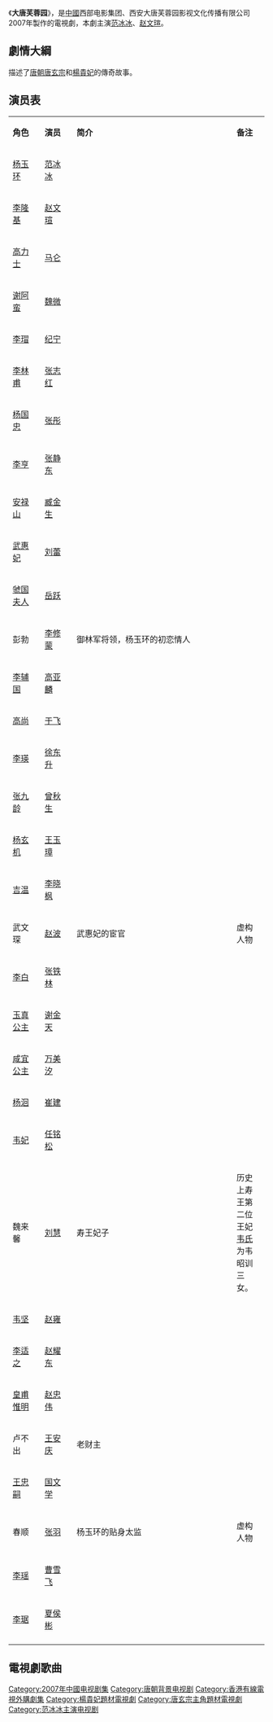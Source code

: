 {{Unreferenced|time=2020-05-10T11:58:03+00:00}}
{{Infobox television
|show_name = 大唐芙蓉园
|show_name_2 = 
|genre = 历史传奇, 古装, 浪漫爱情
|format =
|creator = [[南宫博|南宫博]]
|developer = 
|writer = [[江奇涛|江奇涛]]、[[赵立新|赵立新]]
|director = [[周晓文|周晓文]]
|creative_director = 
|presenter = 延艺云<br>段先念
|starring = [[范冰冰|范冰冰]]<br>[[赵文瑄|赵文瑄]]
|judges =
|voices =
|narrated =
|theme_music_composer = 
|opentheme = 夢回芙蓉 
|singer = 金學峰
|endtheme = 1.花之魅<br>2.回想 
|singer_2 = 1.范冰冰<br>2.閻奕格 
|composer = 
|country = {{CHN}}
|language = [[普通话|普通话]]
|字幕 = 中文
|num_seasons =
|num_episodes = 30集
|list_episodes =
|producer = 刘兵<br>崔毅松
|executive_producer = 刘兵
|location = 
|cinematography = 
|editor = 
|camera = 
|runtime = 45分钟
|company = 
|distributor = 
|channel = [[CCTV-8|CCTV-8]]
|picture_format =
|audio_format =
|first_run = {{CHN}}
|first_aired = 2007年
|last_aired = 
|status =
|preceded_by =
|followed_by = 
|related = 
|website =
|production_website =
}}
《'''大唐芙蓉园'''》，是[[中國|中國]]西部电影集团、西安大唐芙蓉园影视文化传播有限公司2007年製作的電視劇，本劇主演[[范冰冰|范冰冰]]、[[赵文瑄|赵文瑄]]。

==劇情大綱==
描述了[[唐朝|唐朝]][[唐玄宗|唐玄宗]]和[[楊貴妃|楊貴妃]]的傳奇故事。

==演员表==
{|class="wikitable" style="text-align:center" width=50%
|- style="background:#C6C9FF"
|style="width:10%"|'''角色'''||style="width:10%"|'''演员'''||style="width:50%"|'''简介'''||style="width:10%"|'''备注'''
|-
|[[杨玉环|杨玉环]]||[[范冰冰|范冰冰]] || ||
|-
|[[李隆基|李隆基]]||[[赵文瑄|赵文瑄]] || ||
|-
|[[高力士|高力士]]||[[马仑|马仑]] || ||
|-
|[[谢阿蛮|谢阿蛮]]||[[魏微|魏微]] || ||
|-
|[[李瑁|李瑁]]||[[纪宁|纪宁]] || ||
|-
|[[李林甫|李林甫]]||[[张志红|张志红]] || ||
|-
|[[杨国忠|杨国忠]]||[[张彤|张彤]] || ||
|-
|[[李亨|李亨]]||[[张静东|张静东]] || ||
|-
|[[安禄山|安禄山]]||[[臧金生|臧金生]] ||||
|-
|[[武惠妃|武惠妃]]||[[刘蕾|刘蕾]] || ||
|-
|[[楊氏_(虢國夫人)|虢国夫人]]||[[岳跃|岳跃]] || ||
|-
|彭勃||[[李修蒙|李修蒙]] ||御林军将领，杨玉环的初恋情人||
|-
|[[李辅国|李辅国]]||[[高亚麟|高亚麟]] || ||
|-
|[[高尚|高尚]]||[[于飞|于飞]] || ||
|-
|[[李瑛_(唐朝)|李瑛]]||[[徐东升|徐东升]] || ||
|-
|[[张九龄|张九龄]]||[[曾秋生|曾秋生]] || ||
|-
|[[杨玄璬|杨玄机]]||[[王玉璋|王玉璋]] || ||
|-
|[[吉温|吉温]]||[[李晓枫|李晓枫]] || ||
|-
|武文琛||[[赵波|赵波]] ||武惠妃的宦官||虚构人物
|-
|[[李白|李白]]||[[张铁林|张铁林]] || ||
|-
|[[玉真公主|玉真公主]]||[[谢金天|谢金天]] || ||
|-
|[[咸宜公主|咸宜公主]]||[[万美汐|万美汐]] || ||
|-
|[[杨洄|杨洄]]||[[崔建|崔建]] || ||
|-
|[[韦妃|韦妃]]||[[任铭松|任铭松]] || ||
|-
|魏来馨||[[刘慧|刘慧]]||寿王妃子||历史上寿王第二位王妃[[韦妃_(李瑁)|韦氏]]为韦昭训三女。
|-
|[[韦坚|韦坚]]||[[赵雍|赵雍]] || ||
|-
|[[李适之|李适之]]||[[赵耀东|赵耀东]] || ||
|-
|[[皇甫惟明|皇甫惟明]]||[[赵忠伟|赵忠伟]] || ||
|-
|卢不出||[[王安庆|王安庆]] ||老财主||
|-
|[[王忠嗣|王忠嗣]]||[[国文学|国文学]] || ||
|-
|春顺||[[张羽|张羽]] ||杨玉环的贴身太监||虚构人物
|-
|[[李瑶_(唐朝)|李瑶]]||[[曹雪飞|曹雪飞]] || ||
|-
|[[李琚_(光王)|李琚]]||[[夏侯彬|夏侯彬]] || ||
|-
|}

==電視劇歌曲==
{{Tracklist
| collapsed       = 
| headline        = 
| extra_column    = 演唱
| total_length    = 
| all_writing     = 
| all_lyrics      = 
| all_music       =

| title1          = 梦回芙蓉
| note1           = 片頭曲 
| writer1         = 
| lyrics1         = 沨沨
| music1          = 徐磊
| extra1          = [[金学峰|金学峰]]

| title2          = 花之魅 
| note2           = 片尾曲
| lyrics2         = 孙涌智
| music2          = 徐磊
| extra2          = 范冰冰

| title3          = 回想 
| note3           = 片尾曲
| lyrics3         = 叶风，沨沨
| music3          = 徐磊
| extra3          = 阎一格
}}

{{2007年中國大陸古裝/民初電視劇}}

{{DEFAULTSORT:Da大唐芙蓉园}}
[[Category:2007年中國电视剧集|Category:2007年中國电视剧集]]
[[Category:唐朝背景电视剧|Category:唐朝背景电视剧]]
[[Category:香港有線電視外購劇集|Category:香港有線電視外購劇集]]
[[Category:楊貴妃題材電視劇|Category:楊貴妃題材電視劇]]
[[Category:唐玄宗主角題材電視劇|Category:唐玄宗主角題材電視劇]]
[[Category:范冰冰主演电视剧|Category:范冰冰主演电视剧]]